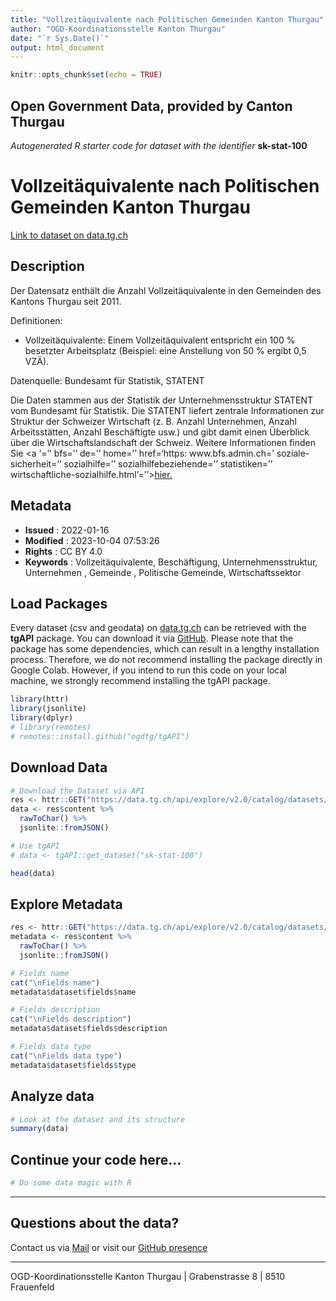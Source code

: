 ```yaml
---
title: "Vollzeitäquivalente nach Politischen Gemeinden Kanton Thurgau"
author: "OGD-Koordinationsstelle Kanton Thurgau"
date: "`r Sys.Date()`"
output: html_document
---
```


```r
knitr::opts_chunk$set(echo = TRUE)
```

## Open Government Data, provided by **Canton Thurgau**
*Autogenerated R starter code for dataset with the identifier* **sk-stat-100**


# **Vollzeitäquivalente nach Politischen Gemeinden Kanton Thurgau**

[Link to dataset on data.tg.ch](https://data.tg.ch/explore/dataset/sk-stat-100/information/)

## Description

<p>Der Datensatz enthält die Anzahl Vollzeitäquivalente in den Gemeinden des Kantons Thurgau seit 2011.</p> <p>Definitionen:</p> <ul><li>Vollzeitäquivalente: Einem Vollzeitäquivalent entspricht ein 100 % besetzter Arbeitsplatz (Beispiel: eine Anstellung von 50 % ergibt 0,5 VZÄ).</li></ul> <p>Datenquelle: Bundesamt für Statistik, STATENT</p> <p>Die Daten stammen aus der Statistik der Unternehmensstruktur STATENT vom Bundesamt für Statistik. Die STATENT liefert zentrale Informationen zur Struktur der Schweizer Wirtschaft (z. B. Anzahl Unternehmen, Anzahl Arbeitsstätten, Anzahl Beschäftigte usw.) und gibt damit einen Überblick über die Wirtschaftslandschaft der Schweiz. Weitere Informationen finden Sie <a '='' bfs='' de='' home='' href='https: www.bfs.admin.ch=' soziale-sicherheit='' sozialhilfe='' sozialhilfebeziehende='' statistiken='' wirtschaftliche-sozialhilfe.html'=''></a><a href='https://www.bfs.admin.ch/bfs/de/home/statistiken/industrie-dienstleistungen/erhebungen/statent.html'>hier.</a><br/></p>

## Metadata

- **Issued**                   : 2022-01-16
- **Modified**                 : 2023-10-04 07:53:26
- **Rights**                   : CC BY 4.0
- **Keywords**                 : Vollzeitäquivalente, Beschäftigung, Unternehmensstruktur, Unternehmen , Gemeinde , Politische Gemeinde, Wirtschaftssektor

## Load Packages

Every dataset (csv and geodata) on [data.tg.ch](https://data.tg.ch/pages/start/) can be retrieved with the **tgAPI** package. You can download it via [GitHub](https://github.com/ogdtg/tgAPI). Please note that the package has some dependencies, which can result in a lengthy installation process. Therefore, we do not recommend installing the package directly in Google Colab. However, if you intend to run this code on your local machine, we strongly recommend installing the tgAPI package.

```r
library(httr)
library(jsonlite)
library(dplyr)
# library(remotes)
# remotes::install.github("ogdtg/tgAPI")

```


## Download Data


```r
# Download the Dataset via API
res <- httr::GET("https://data.tg.ch/api/explore/v2.0/catalog/datasets/sk-stat-100/exports/json")
data <- res$content %>%
  rawToChar() %>%
  jsonlite::fromJSON()

# Use tgAPI
# data <- tgAPI::get_dataset("sk-stat-100")

head(data)

```


## Explore Metadata

```r

res <- httr::GET("https://data.tg.ch/api/explore/v2.0/catalog/datasets/sk-stat-100")
metadata <- res$content %>%
  rawToChar() %>%
  jsonlite::fromJSON()

# Fields name
cat("\nFields name")
metadata$dataset$fields$name

# Fields description
cat("\nFields description")
metadata$dataset$fields$description

# Fields data type
cat("\nFields data type")
metadata$dataset$fields$type

```


## Analyze data

```r

# Look at the dataset and its structure
summary(data)

```


## Continue your code here...


```r
# Do some data magic with R
```

------------------------------------------------------------------------

## Questions about the data?

Contact us via [Mail](mailto:ogd@tg.ch) or visit our [GitHub presence](https://github.com/ogdtg)


------------------------------------------------------------------------

OGD-Koordinationsstelle Kanton Thurgau | Grabenstrasse 8 | 8510 Frauenfeld
